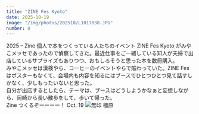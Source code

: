 ```yaml
---
title: "ZINE Fes Kyoto"
date: 2025-10-19
image: "/img/photos/202510/L1017838.JPG"
number: 0
---
```




<Sheet bkg="#123123" color="#fff">
  <Title
    level={1}
    color="#fff"
    size="m"
    column="1"
    row="9">ZINE Fes Kyoto</Title>
  <RunningHead>2025 – Zine</RunningHead>
  <Vertical
    align="right"
    width="10"
    height="4"
    column="1"
    row="14">
    <Text size="xs" color="#DDD">
    個人で本をつくっている人たちのイベント ZINE Fes Kyoto がみやこメッセであったので偵察してきた。最近仕事をご一緒している知人が夫婦で出店しているサプライズもありつつ、おもしろそうと思った本を数冊購入。 <br />
    みやこメッセは漢検やら、コーヒーのイベントやらで賑わっていた。ZINE Fesはポスターもなくて、会場内も内容を知るにはブースでひとつひとつ見て話すしかなく、少しもったいないと思った。<br />
    自分が出店するとしたら、テーマは、ブースはどうしようかなぁと妄想しながら、岡崎から長い散歩をして、歩いて帰った。<br />
    Zine つくるぞーーーー！
    </Text>
  </Vertical>
  <Nombre position="bottom-right">Oct. 19</Nombre>
  <Image src="/img/photos/202510/L1017838.JPG" alt="無印 橿原" size="full" />
</Sheet>

